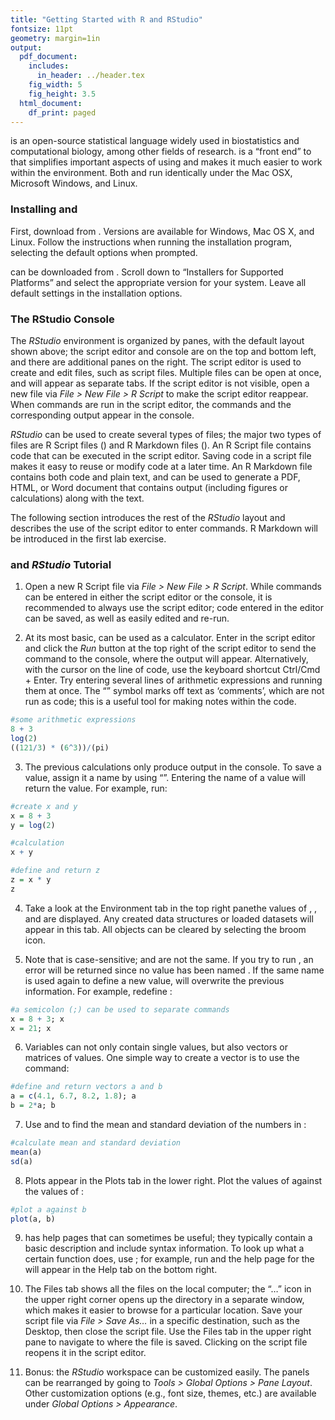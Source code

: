 ```yaml
---
title: "Getting Started with R and RStudio"
fontsize: 11pt
geometry: margin=1in
output:
  pdf_document:
    includes:
      in_header: ../header.tex
    fig_width: 5
    fig_height: 3.5
  html_document:
    df_print: paged
---
```


\textsf{R} is an open-source statistical language widely used in biostatistics and computational biology, among other fields of research. \textit{RStudio} is a "front end" to \textsf{R} that simplifies important aspects of using \textsf{R} and makes it much easier to work within the \textsf{R} environment. Both \textsf{R} and \textit{RStudio} run identically under the Mac OSX, Microsoft Windows, and Linux.

### Installing \textsf{R} and \textit{RStudio}

First, download \textsf{R} from \url{http://cran.us.r-project.org/}. Versions are available for Windows, Mac OS X, and Linux. Follow the instructions when running the installation program, selecting the default options when prompted.

\textit{RStudio} can be downloaded from \url{https://www.rstudio.com/products/rstudio/download/}. Scroll down to "Installers for Supported Platforms" and select the appropriate version for your system. Leave all default settings in the installation options.

### The RStudio Console

\centerline{\includegraphics[width=1\textwidth]{console_layout_web}}

The *RStudio* environment is organized by panes, with the default layout shown above; the script editor and console are on the top and bottom left, and there are additional panes on the right. The script editor is used to create and edit files, such as \textsf{R} script files. Multiple files can be open at once, and will appear as separate tabs. If the script editor is not visible, open a new file via *File > New File > R Script* to make the script editor reappear. When commands are run in the script editor, the commands and the corresponding output appear in the console. 
  
*RStudio* can be used to create several types of files; the major two types of files are R Script files (\texttt{.R}) and R Markdown files (\texttt{.Rmd}). An R Script file contains code that can be executed in the script editor. Saving code in a script file makes it easy to reuse or modify code at a later time. An R Markdown file contains both code and plain text, and can be used to generate a PDF, HTML, or Word document that contains output (including figures or calculations) along with the text. 
      
The following section introduces the rest of the *RStudio* layout and describes the use of the script editor to enter commands. R Markdown will be introduced in the first lab exercise.

### \textsf{R} and *RStudio* Tutorial

1. Open a new R Script file via *File > New File > R Script*. While commands can be entered in either the script editor or the console, it is recommended to always use the script editor; code entered in the editor can be saved, as well as easily edited and re-run. 

2. At its most basic, \textsf{R} can be used as a calculator. Enter \texttt{8 + 3} in the script editor and click the *Run* button at the top right of the script editor to send the command to the console, where the output will appear. Alternatively, with the cursor on the line of code, use the keyboard shortcut Ctrl/Cmd + Enter. Try entering several lines of arithmetic expressions and running them at once. The "\texttt{\#}" symbol marks off text as 'comments', which are not run as code; this is a useful tool for making notes within the code.

```r
#some arithmetic expressions
8 + 3
log(2)
((121/3) * (6^3))/(pi)
```

3. The previous calculations only produce output in the console. To save a value, assign it a name by using "\texttt{=}". Entering the name of a value will return the value. For example, run:

```r
#create x and y
x = 8 + 3
y = log(2)

#calculation
x + y

#define and return z
z = x * y
z
```

4. Take a look at the Environment tab in the top right pane\textemdash the values of \texttt{x}, \texttt{y}, and \texttt{z} are displayed. Any created data structures or loaded datasets will appear in this tab. All objects can be cleared by selecting the broom icon. 

5. Note that \textsf{R} is case-sensitive; \texttt{x} and \texttt{X} are not the same. If you try to run \texttt{X}, an error will be returned since no value has been named \texttt{X}. If the same name is used again to define a new value, \texttt{R} will overwrite the previous information. For example, redefine \texttt{x}:

```r
#a semicolon (;) can be used to separate commands
x = 8 + 3; x
x = 21; x
```

6. Variables can not only contain single values, but also vectors or matrices of values. One simple way to create a vector is to use the \texttt{c()} command:

```r
#define and return vectors a and b
a = c(4.1, 6.7, 8.2, 1.8); a
b = 2*a; b
```

7. Use \texttt{mean()} and \texttt{sd()} to find the mean and standard deviation of the numbers in \texttt{a}:

```r
#calculate mean and standard deviation
mean(a)
sd(a)
```

8. Plots appear in the Plots tab in the lower right. Plot the values of \texttt{a} against the values of \texttt{b}:

```r
#plot a against b
plot(a, b)
```

9. \textsf{R} has help pages that can sometimes be useful; they typically contain a basic description and include syntax information. To look up what a certain function does, use \texttt{?}; for example, run \texttt{?mean} and the help page for the \texttt{mean} will appear in the Help tab on the bottom right.

10. The Files tab shows all the files on the local computer; the "..." icon in the upper right corner opens up the directory in a separate window, which makes it easier to browse for a particular location. Save your script file via *File > Save As...* in a specific destination, such as the Desktop, then close the script file. Use the Files tab in the upper right pane to navigate to where the file is saved. Clicking on the script file reopens it in the script editor.

11. Bonus: the *RStudio* workspace can be customized easily. The panels can be rearranged by going to *Tools > Global Options > Pane Layout*. Other customization options (e.g., font size, themes, etc.) are available under *Global Options > Appearance*. 